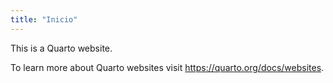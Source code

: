 ```yaml
---
title: "Inicio"
---
```


This is a Quarto website.

To learn more about Quarto websites visit <https://quarto.org/docs/websites>.
